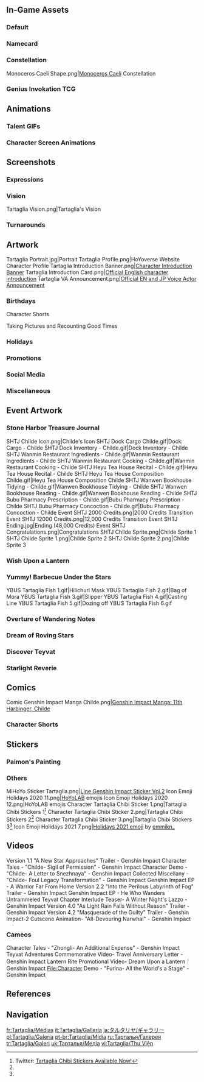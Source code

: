 {{CharacterTabs}}
{{See Also|Childe#Gallery}}
{{TOC Limit}}
==In-Game Assets==
===Default===
{{Assets}}

===Namecard===
{{Assets/Namecard|Foul Legacy|Childe}}

===Constellation===
<gallery>Monoceros Caeli Shape.png|[[Monoceros Caeli]] Constellation</gallery>

===Genius Invokation TCG===
{{Main|Genius Invokation TCG}}
{{Genius Invokation TCG Cards by Featured Gallery}}

==Animations==
===Talent GIFs===
{{Talent Previews by Character|Tartaglia}}

===Character Screen Animations===
{{Preview/CharacterAnimations}}

==Screenshots==
===Expressions===
{{Character Expression|Tartaglia|Default|Happy|Confident}}

===Vision===
<gallery>Tartaglia Vision.png|Tartaglia's Vision</gallery>

===Turnarounds===
{{Turnarounds}}

==Artwork==
<gallery>
Tartaglia Portrait.jpg|Portrait
Tartaglia Profile.png|HoYoverse Website Character Profile
Tartaglia Introduction Banner.png|[https://www.hoyolab.com/article/75641 Character Introduction Banner]
Tartaglia Introduction Card.png|[https://twitter.com/GenshinImpact/status/1323837376976711682 Official English character introduction]
Tartaglia VA Announcement.png|[https://twitter.com/GenshinImpact/status/1326494888951734272 Official EN and JP Voice Actor Announcement]
</gallery>

===Birthdays===
{{Files by Character Gallery|Tartaglia Birthday Artwork|character = Tartaglia|not1=Character Shorts|not2=Taking Pictures and Recounting Good Times Images}}

;Character Shorts
{{Files by Character Gallery|Tartaglia Birthday Artwork|character = Tartaglia|not1=Character Birthday Artwork|not2=Taking Pictures and Recounting Good Times Images}}

;Taking Pictures and Recounting Good Times
{{Main|Taking Pictures and Recounting Good Times/Tartaglia}}
{{Files by Character Gallery|Tartaglia Birthday Artwork|character = Tartaglia|not1=Character Shorts|not2=Character Birthday Artwork}}

===Holidays===
{{Files by Character Gallery|Holiday Artwork}}

===Promotions===
{{Files by Character Gallery|Promotional Artwork}}

===Social Media===
{{Files by Character Gallery|Social Media Celebration}}

===Miscellaneous===
{{Files by Character Gallery|Miscellaneous Artwork}}

==Event Artwork==
===Stone Harbor Treasure Journal===
{{Main|Stone Harbor Treasure Journal}}
<gallery>
SHTJ Childe Icon.png|Childe's Icon
SHTJ Dock Cargo Childe.gif|Dock: Cargo - Childe
SHTJ Dock Inventory - Childe.gif|Dock Inventory - Childe
SHTJ Wanmin Restaurant Ingredients - Childe.gif|Wanmin Restaurant Ingredients - Childe
SHTJ Wanmin Restaurant Cooking - Childe.gif|Wanmin Restaurant Cooking - Childe
SHTJ Heyu Tea House Recital - Childe.gif|Heyu Tea House Recital - Childe
SHTJ Heyu Tea House Composition Childe.gif|Heyu Tea House Composition Childe
SHTJ Wanwen Bookhouse Tidying - Childe.gif|Wanwen Bookhouse Tidying - Childe
SHTJ Wanwen Bookhouse Reading - Childe.gif|Wanwen Bookhouse Reading - Childe
SHTJ Bubu Pharmacy Prescription - Childe.gif|Bubu Pharmacy Prescription - Childe
SHTJ Bubu Pharmacy Concoction - Childe.gif|Bubu Pharmacy Concoction - Childe
Event SHTJ 2000 Credits.png|2000 Credits Transition
Event SHTJ 12000 Credits.png|12,000 Credits Transition
Event SHTJ Ending.jpg|Ending (48,000 Credits)
Event SHTJ Congratulations.png|Congratulations
SHTJ Childe Sprite.png|Childe Sprite 1
SHTJ Childe Sprite 1.png|Childe Sprite 2
SHTJ Childe Sprite 2.png|Childe Sprite 3
</gallery>

===Wish Upon a Lantern===
{{Main|Wish Upon a Lantern}}
{{Files by Character Gallery|Wish Upon a Lantern Images}}

===Yummy! Barbecue Under the Stars===
{{Main|Yummy! Barbecue Under the Stars}}
<gallery>
YBUS Tartaglia Fish 1.gif|Hilichurl Mask
YBUS Tartaglia Fish 2.gif|Bag of Mora
YBUS Tartaglia Fish 3.gif|Slipper
YBUS Tartaglia Fish 4.gif|Casting Line
YBUS Tartaglia Fish 5.gif|Dozing off
YBUS Tartaglia Fish 6.gif
</gallery>

===Overture of Wandering Notes===
{{Main|Overture of Wandering Notes}}
{{Files by Character Gallery|Overture of Wandering Notes}}

===Dream of Roving Stars===
{{Main|Dream of Roving Stars}}
{{Files by Character Gallery|Dream of Roving Stars Images}}

===Discover Teyvat===
{{Main|Discover Teyvat}}
{{Files by Character Gallery|Discover Teyvat Images}}

===Starlight Reverie===
{{Main|Starlight Reverie}}
{{Files by Character Gallery|Starlight Reverie Images}}

==Comics==
<gallery>
Comic Genshin Impact Manga Childe.png|[https://www.hoyolab.com/article/288149 Genshin Impact Manga: 11th Harbinger, Childe]
</gallery>

===Character Shorts===
{{Files by Character Gallery|Character Shorts|character = Tartaglia|not1=Tartaglia Birthday Artwork}}

==Stickers==
===Paimon's Painting===
{{Paimon's Paintings Images|Tartaglia|nochar=1|nopplink=1}}

===Others===
<gallery>
MiHoYo Sticker Tartaglia.png|[https://store.line.me/stickershop/product/14369332/en Line Genshin Impact Sticker Vol.2]
Icon Emoji Holidays 2020 11.png|[[HoYoLAB]] emojis
Icon Emoji Holidays 2020 12.png|HoYoLAB emojis
Character Tartaglia Chibi Sticker 1.png|Tartaglia Chibi Stickers 1<ref name="Taru Chibi Stickers 2021-10-13">Twitter: [https://twitter.com/GenshinImpact/status/1448136414881853441 Tartaglia Chibi Stickers Available Now!]</ref>
Character Tartaglia Chibi Sticker 2.png|Tartaglia Chibi Stickers 2<ref name="Taru Chibi Stickers 2021-10-13" />
Character Tartaglia Chibi Sticker 3.png|Tartaglia Chibi Stickers 3<ref name="Taru Chibi Stickers 2021-10-13" />
Icon Emoji Holidays 2021 7.png|[https://twitter.com/Paimon2theMoon/status/1474595131353407488 Holidays 2021 emoji] by [https://twitter.com/emmikn_ emmikn_]<!-- 2021-12-25 -->
</gallery>

==Videos==
<gallery>
Version 1.1 "A New Star Approaches" Trailer - Genshin Impact
Character Tales - "Childe- Sigil of Permission" - Genshin Impact
Character Demo - "Childe- A Letter to Snezhnaya" - Genshin Impact
Collected Miscellany - "Childe- Foul Legacy Transformation" - Genshin Impact
Genshin Impact EP - A Warrior Far From Home
Version 2.2 "Into the Perilous Labyrinth of Fog" Trailer - Genshin Impact
Genshin Impact EP - He Who Wanders Untrammeled
Teyvat Chapter Interlude Teaser- A Winter Night's Lazzo - Genshin Impact
Version 4.0 "As Light Rain Falls Without Reason" Trailer - Genshin Impact
Version 4.2 "Masquerade of the Guilty" Trailer - Genshin Impact-2
Cutscene Animation- "All-Devouring Narwhal" - Genshin Impact
</gallery>

===Cameos===
<gallery>
Character Tales - "Zhongli- An Additional Expense" - Genshin Impact
Teyvat Adventures Commemorative Video- Travel Anniversary Letter - Genshin Impact
Lantern Rite Promotional Video- Dream Upon a Lantern｜Genshin Impact
File:Character Demo - "Furina- All the World's a Stage" - Genshin Impact
</gallery>

==References==
{{Reflist}}

==Navigation==
{{Character Navbox|Gallery}}

[[fr:Tartaglia/Médias]]
[[it:Tartaglia/Galleria]]
[[ja:タルタリヤ/ギャラリー]]
[[pl:Tartaglia/Galeria]]
[[pt-br:Tartaglia/Mídia]]
[[ru:Тарталья/Галерея]]
[[tr:Tartaglia/Galeri]]
[[uk:Тарталья/Медіа]]
[[vi:Tartaglia/Thư Viện]]
